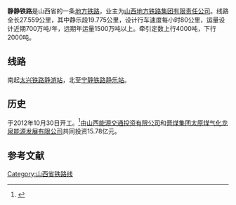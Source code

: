 {{Infobox rail system-route
|rail_name=静静铁路
|other_name=
|banner_color=blue
|image=
|caption=
|system_map=
|mapimage_width=
|map_bgcolor=
|code_name=
|locale={{CHN}}[[山西|山西]]
|service_type=重载铁路
|network=
|start=
|open_operation=2013年
|end_operation=
|operation_note=
|system_length= 27.559 千米
|length_in_operation=
|total_length= 
|line_title=线路
|lines=单线铁路
|stations=
|route_title=线路
|main_route=
|secondary_route=
|branch_route=
|standard=国铁Ⅱ级
|main_stations=
|ridership=
|fleet_size=
|max_speed=  
|track_gauge=准轨
|min_radius=  
|max_grade=  上行6‰，下行12‰ 
|block_signal=继电半自动
|electrified=否
|depot=
|operator=  山西地方铁路集团有限责任公司
|franchise=
|hq= 
|key_person=
|website=
|route_map=
}}
'''静静铁路'''是山西省的一条[[地方铁路|地方铁路]]，业主为[[山西地方铁路集团有限责任公司|山西地方铁路集团有限责任公司]]。线路全长27.559公里，其中静乐段19.775公里，设计行车速度每小时80公里，运量设计近期700万吨/年，远期年运量1500万吨以上。牵引定数上行4000吨，下行2000吨。
== 线路 ==
南起[[太兴铁路|太兴铁路]][[静游站|静游站]]，北至[[宁静铁路|宁静铁路]][[静乐站|静乐站]]。  

==历史== 
于2012年10月30日开工。<ref>{{Cite web |url=http://www.chnrailway.com/news/20121031/1031419636.html# |title=静乐至静游铁路举行开工仪式 |access-date=2013-09-08 |archive-url=https://web.archive.org/web/20121105063522/http://www.chnrailway.com/news/20121031/1031419636.html# |archive-date=2012-11-05 |dead-url=yes }}</ref>由[[山西能源交通投资有限公司|山西能源交通投资有限公司]]和[[晋煤集团太原煤气化龙泉能源发展有限公司|晋煤集团太原煤气化龙泉能源发展有限公司]]共同投资15.78亿元。

==参考文献==
<references/>
{{山西支线铁路}}
{{中国铁路}}

[[Category:山西省铁路线|Category:山西省铁路线]]
